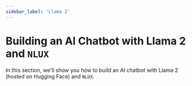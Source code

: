 ```yaml
---
sidebar_label: 'Llama 2'
---
```



# Building an AI Chatbot with Llama 2 and `NLUX`

In this section, we'll show you how to build an AI chatbot with Llama 2 (hosted on Hugging Face) and `NLUX`.

<PlatformSelector reactJs={ReactJs} javascript={Javascript} />
